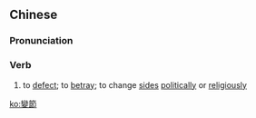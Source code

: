 ==Chinese==
{{zh-forms|s=变节}}

===Pronunciation===
{{zh-pron
|m=biànjié
|c=bin3 zit3
|h=pfs=pien-chiet
|cat=v
}}

===Verb===
{{zh-verb}}

# to [[defect]]; to [[betray]]; to change [[side]]s [[politically]] or [[religiously]]

[[ko:變節]]